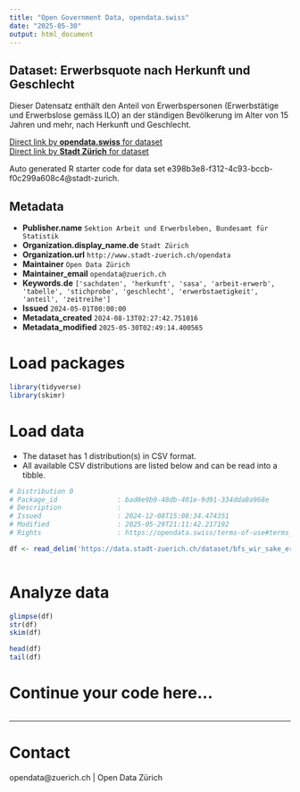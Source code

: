 ```yaml
---
title: "Open Government Data, opendata.swiss"
date: "2025-05-30"
output: html_document
---
```


## Dataset: Erwerbsquote nach Herkunft und Geschlecht

Dieser Datensatz enthält den Anteil von Erwerbspersonen (Erwerbstätige und Erwerbslose gemäss ILO) an der ständigen Bevölkerung im Alter von 15 Jahren und mehr, nach Herkunft und Geschlecht.


[Direct link by **opendata.swiss** for dataset](https://opendata.swiss/de/dataset/erwerbsquote-nach-herkunft-und-geschlecht1)<br>
[Direct link by **Stadt Zürich** for dataset](https://data.stadt-zuerich.ch/dataset/bfs_wir_sake_erwerbsquote_herkunft_geschl_od5012)

Auto generated R starter code for data set e398b3e8-f312-4c93-bccb-f0c299a608c4@stadt-zurich.

## Metadata

- **Publisher.name** `Sektion Arbeit und Erwerbsleben, Bundesamt für Statistik`
- **Organization.display_name.de** `Stadt Zürich`
- **Organization.url** `http://www.stadt-zuerich.ch/opendata`
- **Maintainer** `Open Data Zürich`
- **Maintainer_email** `opendata@zuerich.ch`
- **Keywords.de** `['sachdaten', 'herkunft', 'sasa', 'arbeit-erwerb', 'tabelle', 'stichprobe', 'geschlecht', 'erwerbstaetigkeit', 'anteil', 'zeitreihe']`
- **Issued** `2024-05-01T00:00:00`
- **Metadata_created** `2024-08-13T02:27:42.751016`
- **Metadata_modified** `2025-05-30T02:49:14.400565`


# Load packages

```r

library(tidyverse)
library(skimr)

```

# Load data

-   The dataset has 1 distribution(s) in CSV format.
-   All available CSV distributions are listed below and can be read into a tibble.

```r

# Distribution 0
# Package_id               : bad0e9b9-48db-401e-9d91-334dda0a968e
# Description              : 
# Issued                   : 2024-12-08T15:08:34.474351
# Modified                 : 2025-05-29T21:11:42.217192
# Rights                   : https://opendata.swiss/terms-of-use#terms_open

df <- read_delim('https://data.stadt-zuerich.ch/dataset/bfs_wir_sake_erwerbsquote_herkunft_geschl_od5012/download/WIR501OD5012.csv')



```

# Analyze data

```r

glimpse(df)
str(df)
skim(df)

head(df)
tail(df)

```

# Continue your code here...

```r

```

------------------------------------------------------------------------

# Contact

opendata@zuerich.ch | Open Data Zürich

